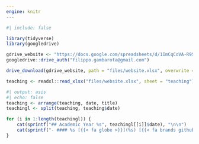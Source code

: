 ```yaml
---
engine: knitr
---
```


```r
#| include: false

library(tidyverse)
library(googledrive)

gdrive_website <- "https://docs.google.com/spreadsheets/d/1ImCqCoVA-R9SUuCUaqfyOvSu3ZChef4tvASxZcjEYMk/edit?gid=0#gid=0"
googledrive::drive_auth("filippo.gambarota@gmail.com")

drive_download(gdrive_website, path = "files/website.xlsx", overwrite = TRUE)

teaching <- readxl::read_xlsx("files/website.xlsx", sheet = "teaching")
```

```r
#| output: asis
#| echo: false
teaching <- arrange(teaching, date, title)
teachingl <- split(teaching, teaching$date)

for (i in 1:length(teachingl)) {
    cat(sprintf("## Academic Year %s", teachingl[[i]]$date), "\n\n")
    cat(sprintf("- #### %s [{{< fa globe >}}](%s) [{{< fa brands github >}}](%s)", teachingl[[i]]$title,teachingl[[i]]$general_link, teachingl[[i]]$github), "\n\n")
}
```

